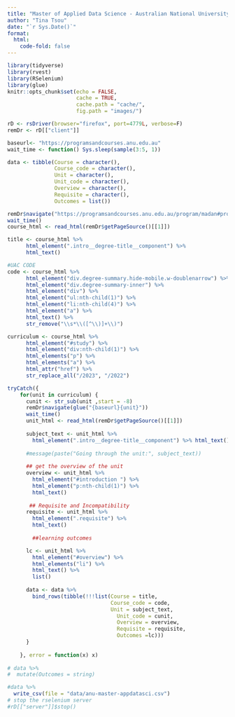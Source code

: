 ```yaml
---
title: "Master of Applied Data Science - Australian National University"
author: "Tina Tsou"
date: "`r Sys.Date()`"
format: 
  html: 
    code-fold: false
---
```



```r
library(tidyverse)
library(rvest)
library(RSelenium)
library(glue)
knitr::opts_chunk$set(echo = FALSE,
                      cache = TRUE,
                      cache.path = "cache/",
                      fig.path = "images/")

```


```r
rD <- rsDriver(browser="firefox", port=4779L, verbose=F)
remDr <- rD[["client"]]

baseurl<- "https://programsandcourses.anu.edu.au"
wait_time <- function() Sys.sleep(sample(3:5, 1))

data <- tibble(Course = character(),
               Course_code = character(),
               Unit = character(),
               Unit_code = character(),
               Overview = character(),
               Requisite = character(),
               Outcomes = list())
```


```r
remDr$navigate("https://programsandcourses.anu.edu.au/program/madan#program-requirements")
wait_time()
course_html <- read_html(remDr$getPageSource()[[1]])

title <- course_html %>% 
      html_element(".intro__degree-title__component") %>% 
      html_text()

#UAC CODE
code <- course_html %>%
      html_element("div.degree-summary.hide-mobile.w-doublenarrow") %>%
      html_element("div.degree-summary-inner") %>%
      html_element("div") %>%
      html_element("ul:nth-child(1)") %>% 
      html_element("li:nth-child(4)") %>% 
      html_element("a") %>% 
      html_text() %>% 
      str_remove("\\s*\\([^\\)]+\\)")

curriculum <- course_html %>% 
      html_element("#study") %>% 
      html_element("div:nth-child(1)") %>% 
      html_elements("p") %>% 
      html_elements("a") %>% 
      html_attr("href") %>%
      str_replace_all("/2023", "/2022")

tryCatch({
    for(unit in curriculum) {
      cunit <- str_sub(unit ,start = -8)
      remDr$navigate(glue("{baseurl}{unit}"))
      wait_time()
      unit_html <- read_html(remDr$getPageSource()[[1]])
      
      subject_text <- unit_html %>%
        html_element(".intro__degree-title__component") %>% html_text()
     
      #message(paste("Going through the unit:", subject_text))
      
      ## get the overview of the unit
      overview <- unit_html %>% 
        html_element("#introduction ") %>% 
        html_element("p:nth-child(1)") %>% 
        html_text()
      
       ## Requisite and Incompatibility
      requisite <- unit_html %>% 
        html_element(".requisite") %>% 
        html_text()
      
        ##learning outcomes

      lc <- unit_html %>% 
        html_element("#overview") %>% 
        html_elements("li") %>% 
        html_text() %>% 
        list()
      
      data <- data %>% 
        bind_rows(tibble(!!!list(Course = title,
                                 Course_code = code,
                                 Unit = subject_text,
                                   Unit_code = cunit,
                                   Overview = overview,
                                   Requisite = requisite,
                                   Outcomes =lc)))
      }
      
    }, error = function(x) x)
         
# data %>% 
#  mutate(Outcomes = string)

#data %>% 
  write_csv(file = "data/anu-master-appdatasci.csv")
# stop the rselenium server
#rD[["server"]]$stop()


```
